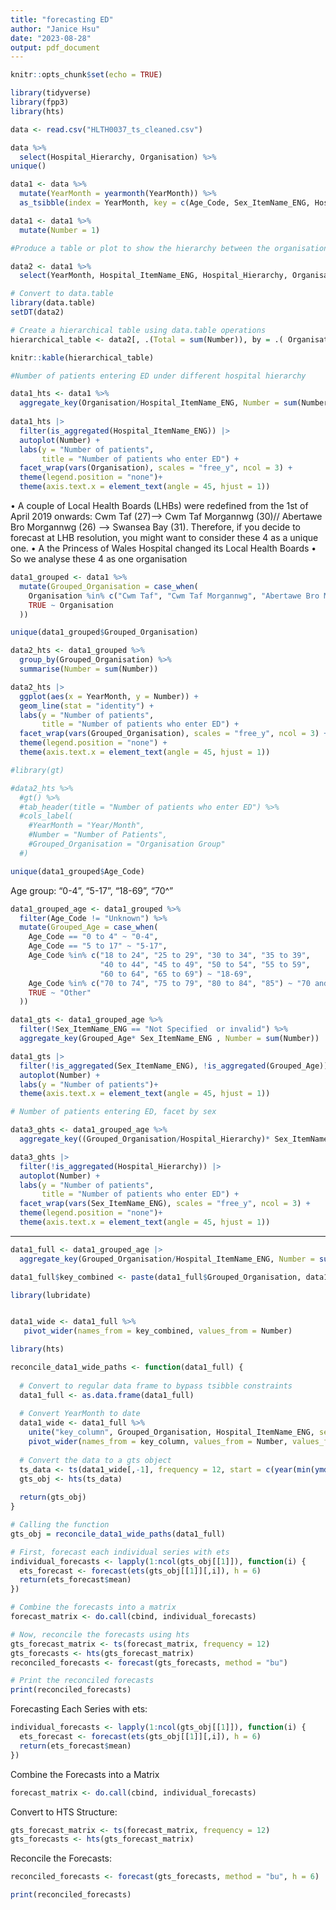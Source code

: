 ```yaml
---
title: "forecasting ED"
author: "Janice Hsu"
date: "2023-08-28"
output: pdf_document
---
```


```r
knitr::opts_chunk$set(echo = TRUE)
```

```r
library(tidyverse)
library(fpp3)
library(hts)
```


```r
data <- read.csv("HLTH0037_ts_cleaned.csv")
```

```r
data %>%
  select(Hospital_Hierarchy, Organisation) %>%
unique() 
```

```r
data1 <- data %>%
  mutate(YearMonth = yearmonth(YearMonth)) %>%
  as_tsibble(index = YearMonth, key = c(Age_Code, Sex_ItemName_ENG, Hospital_Code, Hospital_ItemName_ENG)) 

data1 <- data1 %>%
  mutate(Number = 1)
```


```r
#Produce a table or plot to show the hierarchy between the organisation and hospital hierarchy

data2 <- data1 %>%
  select(YearMonth, Hospital_ItemName_ENG, Hospital_Hierarchy, Organisation, Number)
```


```r
# Convert to data.table
library(data.table)
setDT(data2)

# Create a hierarchical table using data.table operations
hierarchical_table <- data2[, .(Total = sum(Number)), by = .( Organisation, Hospital_ItemName_ENG)]

knitr::kable(hierarchical_table)

```


```r
#Number of patients entering ED under different hospital hierarchy

data1_hts <- data1 %>%
  aggregate_key(Organisation/Hospital_ItemName_ENG, Number = sum(Number))
  
data1_hts |>
  filter(is_aggregated(Hospital_ItemName_ENG)) |>
  autoplot(Number) +
  labs(y = "Number of patients",
       title = "Number of patients who enter ED") +
  facet_wrap(vars(Organisation), scales = "free_y", ncol = 3) +
  theme(legend.position = "none")+
  theme(axis.text.x = element_text(angle = 45, hjust = 1)) 
```


•	A couple of Local Health Boards (LHBs) were redefined from the 1st of April 2019 onwards: Cwm Taf (27)--> Cwm Taf Morgannwg (30)// Abertawe Bro Morgannwg (26) --> Swansea Bay (31). Therefore, if you decide to forecast at LHB resolution, you might want to consider these 4 as a unique one. 
•	A the Princess of Wales Hospital changed its Local Health Boards
•	So we analyse these 4 as one organisation


```r

data1_grouped <- data1 %>%
  mutate(Grouped_Organisation = case_when(
    Organisation %in% c("Cwm Taf", "Cwm Taf Morgannwg", "Abertawe Bro Morgannwg", "Swansea Bay") ~ "Grouped_organisation",
    TRUE ~ Organisation
  ))

```


```r
unique(data1_grouped$Grouped_Organisation)
```


```r
data2_hts <- data1_grouped %>%
  group_by(Grouped_Organisation) %>%
  summarise(Number = sum(Number))
```


```r
data2_hts |>
  ggplot(aes(x = YearMonth, y = Number)) +
  geom_line(stat = "identity") +
  labs(y = "Number of patients",
       title = "Number of patients who enter ED") +
  facet_wrap(vars(Grouped_Organisation), scales = "free_y", ncol = 3) +
  theme(legend.position = "none") +
  theme(axis.text.x = element_text(angle = 45, hjust = 1))

```


```r
#library(gt)

#data2_hts %>%
  #gt() %>%
  #tab_header(title = "Number of patients who enter ED") %>%
  #cols_label(
    #YearMonth = "Year/Month",
    #Number = "Number of Patients",
    #Grouped_Organisation = "Organisation Group"
  #)

```

```r
unique(data1_grouped$Age_Code)
```


Age group: "0-4", "5-17", "18-69", "70^"
```r
data1_grouped_age <- data1_grouped %>%
  filter(Age_Code != "Unknown") %>%
  mutate(Grouped_Age = case_when(
    Age_Code == "0 to 4" ~ "0-4",
    Age_Code == "5 to 17" ~ "5-17",
    Age_Code %in% c("18 to 24", "25 to 29", "30 to 34", "35 to 39", 
                    "40 to 44", "45 to 49", "50 to 54", "55 to 59", 
                    "60 to 64", "65 to 69") ~ "18-69",
    Age_Code %in% c("70 to 74", "75 to 79", "80 to 84", "85") ~ "70 and over",
    TRUE ~ "Other"
  ))

```


```r

data1_gts <- data1_grouped_age %>%
  filter(!Sex_ItemName_ENG == "Not Specified  or invalid") %>%
  aggregate_key(Grouped_Age* Sex_ItemName_ENG , Number = sum(Number))

data1_gts |>
  filter(!is_aggregated(Sex_ItemName_ENG), !is_aggregated(Grouped_Age)) |>
  autoplot(Number) +
  labs(y = "Number of patients")+
  theme(axis.text.x = element_text(angle = 45, hjust = 1)) 
```





```r
# Number of patients entering ED, facet by sex

data3_ghts <- data1_grouped_age %>%
  aggregate_key((Grouped_Organisation/Hospital_Hierarchy)* Sex_ItemName_ENG , Number = sum(Number))

data3_ghts |>
  filter(!is_aggregated(Hospital_Hierarchy)) |>
  autoplot(Number) +
  labs(y = "Number of patients",
       title = "Number of patients who enter ED") +
  facet_wrap(vars(Sex_ItemName_ENG), scales = "free_y", ncol = 3) +
  theme(legend.position = "none")+
  theme(axis.text.x = element_text(angle = 45, hjust = 1)) 
```

----------------------------

```r
data1_full <- data1_grouped_age |>
  aggregate_key(Grouped_Organisation/Hospital_ItemName_ENG, Number = sum(Number))

data1_full$key_combined <- paste(data1_full$Grouped_Organisation, data1_full$Hospital_ItemName_ENG, sep = "_")

```


```r
library(lubridate)


data1_wide <- data1_full %>%
   pivot_wider(names_from = key_combined, values_from = Number)


```



```r
library(hts)

reconcile_data1_wide_paths <- function(data1_full) {
  
  # Convert to regular data frame to bypass tsibble constraints
  data1_full <- as.data.frame(data1_full)
  
  # Convert YearMonth to date
  data1_wide <- data1_full %>%
    unite("key_column", Grouped_Organisation, Hospital_ItemName_ENG, sep = "_") %>%
    pivot_wider(names_from = key_column, values_from = Number, values_fill = list(Number = 0))
  
  # Convert the data to a gts object
  ts_data <- ts(data1_wide[,-1], frequency = 12, start = c(year(min(ymd(paste0(data1_wide$YearMonth, "-01")))), month(min(ymd(paste0(data1_wide$YearMonth, "-01"))))))
  gts_obj <- hts(ts_data)
  
  return(gts_obj)
}

# Calling the function
gts_obj = reconcile_data1_wide_paths(data1_full)

```



```r
# First, forecast each individual series with ets
individual_forecasts <- lapply(1:ncol(gts_obj[[1]]), function(i) {
  ets_forecast <- forecast(ets(gts_obj[[1]][,i]), h = 6)
  return(ets_forecast$mean)
})

# Combine the forecasts into a matrix
forecast_matrix <- do.call(cbind, individual_forecasts)

# Now, reconcile the forecasts using hts
gts_forecast_matrix <- ts(forecast_matrix, frequency = 12)
gts_forecasts <- hts(gts_forecast_matrix)
reconciled_forecasts <- forecast(gts_forecasts, method = "bu")

# Print the reconciled forecasts
print(reconciled_forecasts)

```

Forecasting Each Series with ets:

```r
individual_forecasts <- lapply(1:ncol(gts_obj[[1]]), function(i) {
  ets_forecast <- forecast(ets(gts_obj[[1]][,i]), h = 6)
  return(ets_forecast$mean)
})

```

Combine the Forecasts into a Matrix

```r
forecast_matrix <- do.call(cbind, individual_forecasts)

```

Convert to HTS Structure:

```r
gts_forecast_matrix <- ts(forecast_matrix, frequency = 12)
gts_forecasts <- hts(gts_forecast_matrix)

```

Reconcile the Forecasts:
```r
reconciled_forecasts <- forecast(gts_forecasts, method = "bu", h = 6)

```



```r
print(reconciled_forecasts)
```



